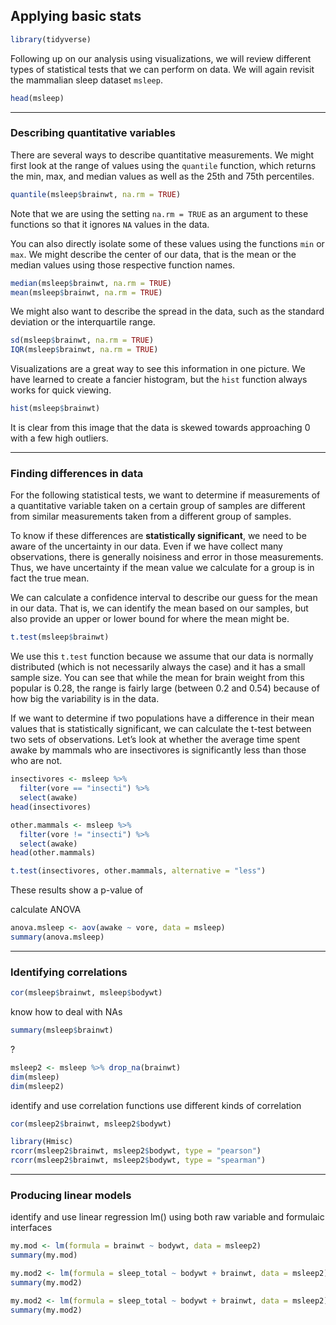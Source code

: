 ## Applying basic stats

```r
library(tidyverse)
```

Following up on our analysis using visualizations, we will review different types of statistical tests that we can perform on data. We will again revisit the mammalian sleep dataset `msleep`.

```r
head(msleep)
```

------

### Describing quantitative variables

There are several ways to describe quantitative measurements. We might first look at the range of values using the `quantile` function, which returns the min, max, and median values as well as the 25th and 75th percentiles.  

```r
quantile(msleep$brainwt, na.rm = TRUE)
```

Note that we are using the setting `na.rm = TRUE` as an argument to these functions so that it ignores `NA` values in the data.

You can also directly isolate some of these values using the functions `min` or `max`. We might describe the center of our data, that is the mean or the median values using those respective function names. 

```r
median(msleep$brainwt, na.rm = TRUE)
mean(msleep$brainwt, na.rm = TRUE)
```

We might also want to describe the spread in the data, such as the standard deviation or the interquartile range. 

```r
sd(msleep$brainwt, na.rm = TRUE)
IQR(msleep$brainwt, na.rm = TRUE)
```

Visualizations are a great way to see this information in one picture. We have learned to create a fancier histogram, but the `hist` function always works for quick viewing.

```r
hist(msleep$brainwt)
```

It is clear from this image that the data is skewed towards approaching 0 with a few high outliers. 

------

### Finding differences in data

For the following statistical tests, we want to determine if measurements of a quantitative variable taken on a certain group of samples are different from similar measurements taken from a different group of samples.

To know if these differences are **statistically significant**, we need to be aware of the uncertainty in our data. Even if we have collect many observations, there is generally noisiness and error in those measurements. Thus, we have uncertainty if the mean value we calculate for a group is in fact the true mean.

We can calculate a confidence interval to describe our guess for the mean in our data. That is, we can identify the mean based on our samples, but also provide an upper or lower bound for where the mean might be.

```r
t.test(msleep$brainwt)
```

We use this `t.test` function because we assume that our data is normally distributed (which is not necessarily always the case) and it has a small sample size. You can see that while the mean for brain weight from this popular is 0.28, the range is fairly large (between 0.2 and 0.54) because of how big the variability is in the data.

If we want to determine if two populations have a difference in their mean values that is statistically significant, we can calculate the t-test between two sets of observations. Let's look at whether the average time spent awake by mammals who are insectivores is significantly less than those who are not.

```r
insectivores <- msleep %>% 
  filter(vore == "insecti") %>%
  select(awake)
head(insectivores)

other.mammals <- msleep %>% 
  filter(vore != "insecti") %>%
  select(awake)
head(other.mammals)

t.test(insectivores, other.mammals, alternative = "less")
```

These results show a p-value of 

calculate ANOVA

```r
anova.msleep <- aov(awake ~ vore, data = msleep)
summary(anova.msleep)
```

------

### Identifying correlations

```r
cor(msleep$brainwt, msleep$bodywt)
```

know how to deal with NAs

```r
summary(msleep$brainwt)
```

?

```r
msleep2 <- msleep %>% drop_na(brainwt)
dim(msleep)
dim(msleep2)
```

identify and use correlation functions
use different kinds of correlation

```r
cor(msleep2$brainwt, msleep2$bodywt)
```

```r
library(Hmisc)
rcorr(msleep2$brainwt, msleep2$bodywt, type = "pearson")
rcorr(msleep2$brainwt, msleep2$bodywt, type = "spearman")
```

------

### Producing linear models

identify and use linear regression lm() using both raw variable and formulaic interfaces

```r
my.mod <- lm(formula = brainwt ~ bodywt, data = msleep2)
summary(my.mod)
```

```r
my.mod2 <- lm(formula = sleep_total ~ bodywt + brainwt, data = msleep2)
summary(my.mod2)
```

```r
my.mod2 <- lm(formula = sleep_total ~ bodywt + brainwt, data = msleep2)
summary(my.mod2)
```
